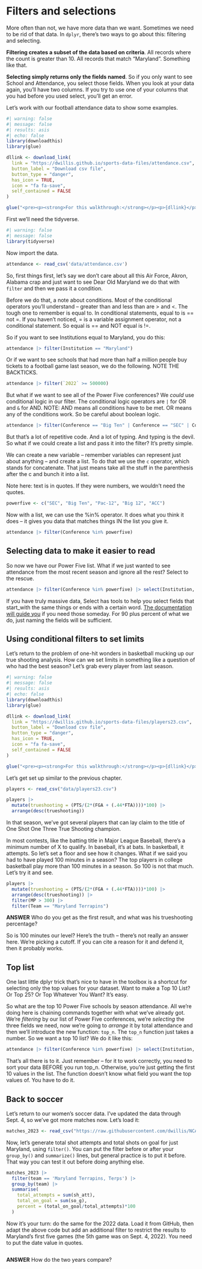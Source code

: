 # Filters and selections

More often than not, we have more data than we want. Sometimes we need to be rid of that data. In `dplyr`, there's two ways to go about this: filtering and selecting.

**Filtering creates a subset of the data based on criteria**. All records where the count is greater than 10. All records that match "Maryland". Something like that.

**Selecting simply returns only the fields named**. So if you only want to see School and Attendance, you select those fields. When you look at your data again, you'll have two columns. If you try to use one of your columns that you had before you used select, you'll get an error.

Let's work with our football attendance data to show some examples.

```r
#| warning: false
#| message: false
#| results: asis
#| echo: false
library(downloadthis)
library(glue)

dllink <- download_link(
  link = "https://dwillis.github.io/sports-data-files/attendance.csv",
  button_label = "Download csv file",
  button_type = "danger",
  has_icon = TRUE,
  icon = "fa fa-save",
  self_contained = FALSE
)

glue("<pre><p><strong>For this walkthrough:</strong></p><p>{dllink}</p></pre>")

```

First we'll need the tidyverse.

```r
#| warning: false
#| message: false
library(tidyverse)
```

Now import the data.

```r
attendance <- read_csv('data/attendance.csv')
```

So, first things first, let's say we don't care about all this Air Force, Akron, Alabama crap and just want to see Dear Old Maryland we do that with `filter` and then we pass it a condition.

Before we do that, a note about conditions. Most of the conditional operators you'll understand -- greater than and less than are \> and \<. The tough one to remember is equal to. In conditional statements, equal to is == not =. If you haven't noticed, = is a variable assignment operator, not a conditional statement. So equal is == and NOT equal is !=.

So if you want to see Institutions equal to Maryland, you do this:

```r
attendance |> filter(Institution == "Maryland")
```

Or if we want to see schools that had more than half a million people buy tickets to a football game last season, we do the following. NOTE THE BACKTICKS.

```r
attendance |> filter(`2022` >= 500000) 
```

But what if we want to see all of the Power Five conferences? We *could* use conditional logic in our filter. The conditional logic operators are `|` for OR and `&` for AND. NOTE: AND means all conditions have to be met. OR means any of the conditions work. So be careful about boolean logic.

```r
attendance |> filter(Conference == "Big Ten" | Conference == "SEC" | Conference == "Pac-12" | Conference == "ACC" | Conference == "Big 12")
```

But that's a lot of repetitive code. And a lot of typing. And typing is the devil. So what if we could create a list and pass it into the filter? It's pretty simple.

We can create a new variable -- remember variables can represent just about anything -- and create a list. To do that we use the `c` operator, which stands for concatenate. That just means take all the stuff in the parenthesis after the c and bunch it into a list.

Note here: text is in quotes. If they were numbers, we wouldn't need the quotes.

```r
powerfive <- c("SEC", "Big Ten", "Pac-12", "Big 12", "ACC")
```

Now with a list, we can use the %in% operator. It does what you think it does -- it gives you data that matches things IN the list you give it.

```r
attendance |> filter(Conference %in% powerfive)
```

## Selecting data to make it easier to read

So now we have our Power Five list. What if we just wanted to see attendance from the most recent season and ignore all the rest? Select to the rescue.

```r
attendance |> filter(Conference %in% powerfive) |> select(Institution, Conference, `2022`)
```

If you have truly massive data, Select has tools to help you select fields that start_with the same things or ends with a certain word. [The documentation will guide you](https://dplyr.tidyverse.org/reference/select.html) if you need those someday. For 90 plus percent of what we do, just naming the fields will be sufficient.

## Using conditional filters to set limits

Let's return to the problem of one-hit wonders in basketball mucking up our true shooting analysis. How can we set limits in something like a question of who had the best season? Let's grab every player from last season.

```r
#| warning: false
#| message: false
#| results: asis
#| echo: false
library(downloadthis)
library(glue)

dllink <- download_link(
  link = "https://dwillis.github.io/sports-data-files/players23.csv",
  button_label = "Download csv file",
  button_type = "danger",
  has_icon = TRUE,
  icon = "fa fa-save",
  self_contained = FALSE
)

glue("<pre><p><strong>For this walkthrough:</strong></p><p>{dllink}</p></pre>")

```

Let's get set up similar to the previous chapter.

```r
players <- read_csv("data/players23.csv")

players |>
  mutate(trueshooting = (PTS/(2*(FGA + (.44*FTA))))*100) |>
  arrange(desc(trueshooting))
```

In that season, we've got several players that can lay claim to the title of One Shot One Three True Shooting champion.

In most contests, like the batting title in Major League Baseball, there's a minimum number of X to qualify. In baseball, it's at bats. In basketball, it attempts. So let's set a floor and see how it changes. What if we said you had to have played 100 minutes in a season? The top players in college basketball play more than 100 minutes in a season. So 100 is not that much. Let's try it and see.

```r
players |>
  mutate(trueshooting = (PTS/(2*(FGA + (.44*FTA))))*100) |>
  arrange(desc(trueshooting)) |>
  filter(MP > 300) |> 
  filter(Team == "Maryland Terrapins")
```

**ANSWER** Who do you get as the first result, and what was his trueshooting percentage?


So is 100 minutes our level? Here's the truth -- there's not really an answer here. We're picking a cutoff. If you can cite a reason for it and defend it, then it probably works.

## Top list

One last little dplyr trick that's nice to have in the toolbox is a shortcut for selecting only the top values for your dataset. Want to make a Top 10 List? Or Top 25? Or Top Whatever You Want? It's easy.

So what are the top 10 Power Five schools by season attendance. All we're doing here is chaining commands together with what we've already got. We're *filtering* by our list of Power Five conferences, we're *selecting* the three fields we need, now we're going to *arrange* it by total attendance and then we'll introduce the new function: `top_n`. The `top_n` function just takes a number. So we want a top 10 list? We do it like this:

```r
attendance |> filter(Conference %in% powerfive) |> select(Institution, Conference, `2022`) |> arrange(desc(`2022`)) |> top_n(10)
```

That's all there is to it. Just remember -- for it to work correctly, you need to sort your data BEFORE you run top_n. Otherwise, you're just getting the first 10 values in the list. The function doesn't know what field you want the top values of. You have to do it.

## Back to soccer

Let's return to our women's soccer data. I've updated the data through Sept. 4, so we've got more matches now. Let's load it:

```r
matches_2023 <- read_csv("https://raw.githubusercontent.com/dwillis/NCAAWomensSoccerData/main/data/ncaa_womens_soccer_matchstats_2023.csv")
```

Now, let's generate total shot attempts and total shots on goal for just Maryland, using `filter()`. You can put the filter before or after your `group_by()` and `summarize()` lines, but general practice is to put it before. That way you can test it out before doing anything else.

```r
matches_2023 |>
  filter(team == 'Maryland Terrapins, Terps') |>
  group_by(team) |>
  summarise(
    total_attempts = sum(sh_att),
    total_on_goal = sum(so_g),
    percent = (total_on_goal/total_attempts)*100
  )
```
Now it's your turn: do the same for the 2022 data. Load it from GitHub, then adapt the above code but add an additional filter to restrict the results to Maryland's first five games (the 5th game was on Sept. 4, 2022). You need to put the date value in quotes.

```r

```

**ANSWER** How do the two years compare?